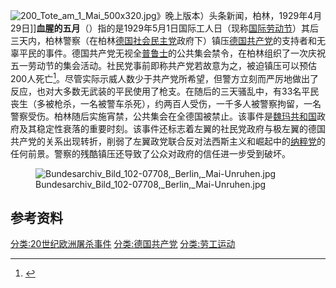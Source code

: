 [[File:200_Tote_am_1_Mai_500x320.jpg|thumb]]》晚上版本）头条新闻，柏林，1929年4月29日{{Center|“<u>'''5月1日200人死亡？'''</u><br />共产党人的犯罪计划”}}]]'''血腥的五月'''（{{lang-de|Blutmai}}）指的是1929年5月1日国际工人日（现称[[国际劳动节|国际劳动节]]）其后三天内，柏林警察（在柏林[[德国社会民主党|德国社会民主党]]政府下）镇压[[德国共产党|德国共产党]]的支持者和无辜平民的事件。德国共产党无视全[[普鲁士|普鲁士]]的公共集会禁令，在柏林组织了一次庆祝五一劳动节的集会活动。社民党事前即称共产党若故意为之，被迫镇压可以预估200人死亡<ref name=Bowlby>{{cite journal |last=Bowlby |first= Chris |title=Blutmai 1929: Police, Parties and Proletarians in a Berlin Confrontation |journal=The Historical Journal |doi=10.1017/s0018246x00018653 |volume=29 |number=01 |date=1986 |page=137-158}}</ref>{{rp|139}}。尽管实际示威人数少于共产党所希望，但警方立刻而严厉地做出了反应，也对大多数无武装的平民使用了枪支。在随后的三天骚乱中，有33名平民丧生（多被枪杀，一名被警车杀死），约两百人受伤，一千多人被警察拘留，一名警察受伤。柏林随后实施宵禁，公共集会在全德国被禁止。该事件是[[魏瑪共和國|魏玛共和国]]政府及其稳定性衰落的重要时刻。该事件还标志着左翼的社民党政府与极左翼的德国共产党的关系出现转折，削弱了左翼政党联合反对法西斯主义和崛起中的[[纳粹党|纳粹党]]的任何前景。警察的残酷镇压还导致了公众对政府的信任进一步受到破坏。

[[File:Bundesarchiv_Bild_102-07708,_Berlin,_Mai-Unruhen.jpg|thumb]]

== 参考资料 ==
{{reflist}}


[[分类:20世纪欧洲屠杀事件|分类:20世纪欧洲屠杀事件]]
[[分类:德国共产党|分类:德国共产党]]
[[分类:劳工运动|分类:劳工运动]]